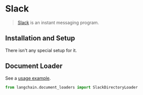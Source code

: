 # Slack

>[Slack](https://slack.com/) is an instant messaging program.
 
## Installation and Setup

There isn't any special setup for it.



## Document Loader

See a [usage example](/docs/modules/data_connection/document_loaders/integrations/slack.html).

```python
from langchain.document_loaders import SlackDirectoryLoader
```
